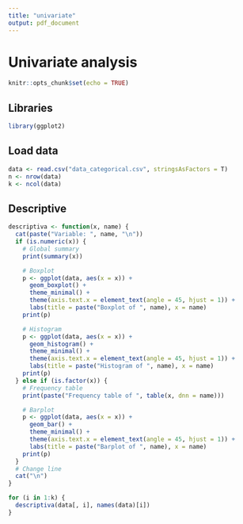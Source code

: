 ```yaml
---
title: "univariate"
output: pdf_document
---
```


# Univariate analysis

```r
knitr::opts_chunk$set(echo = TRUE)
```

## Libraries

```r
library(ggplot2)
```

## Load data

```r
data <- read.csv("data_categorical.csv", stringsAsFactors = T)
n <- nrow(data)
k <- ncol(data)
```

## Descriptive

```r
descriptiva <- function(x, name) {
  cat(paste("Variable: ", name, "\n"))
  if (is.numeric(x)) {
    # Global summary
    print(summary(x))

    # Boxplot
    p <- ggplot(data, aes(x = x)) +
      geom_boxplot() +
      theme_minimal() +
      theme(axis.text.x = element_text(angle = 45, hjust = 1)) +
      labs(title = paste("Boxplot of ", name), x = name)
    print(p)

    # Histogram
    p <- ggplot(data, aes(x = x)) +
      geom_histogram() +
      theme_minimal() +
      theme(axis.text.x = element_text(angle = 45, hjust = 1)) +
      labs(title = paste("Histogram of ", name), x = name)
    print(p)
  } else if (is.factor(x)) {
    # Frequency table
    print(paste("Frequency table of ", table(x, dnn = name)))

    # Barplot
    p <- ggplot(data, aes(x = x)) +
      geom_bar() +
      theme_minimal() +
      theme(axis.text.x = element_text(angle = 45, hjust = 1)) +
      labs(title = paste("Barplot of ", name), x = name)
    print(p)
  }
  # Change line
  cat("\n")
}
```

```r
for (i in 1:k) {
  descriptiva(data[, i], names(data)[i])
}
```
